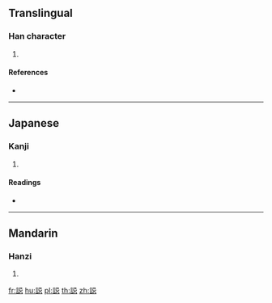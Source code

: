 {{character info/new}}
==Translingual==

===Han character===
{{Han char|rn=149|rad=言|as=07|sn=14|four=07631|canj=YRSUP}}

# {{defn|Han|sort=言07}}

====References====
* {{Han ref|kx=1161.160|dkj=35500|dj=1626.230|hdz=63980.080|uh=8A8B|ud=35467|bh=E44C|bd=58444}}

----

==Japanese==

===Kanji===
{{ja-kanji|grade=|rs=言07}}

# {{defn|lang=ja|sort=言07}}

====Readings====
* {{ja-readings|on=[[き]] (ki), [[ぎ]] (gi), [[こう]] (kō)|kun=[[いましめる]] (imashimeru)|nanori=}}

----

==Mandarin==

===Hanzi===
{{cmn-hanzi|pin=[[jì]] ([[ji4]])|wg=chi<sup>4</sup>}}

# {{defn|lang=cmn|sort=言07}}

[[fr:誋]]
[[hu:誋]]
[[pl:誋]]
[[th:誋]]
[[zh:誋]]
